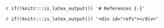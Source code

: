 `r if(!knitr:::is_latex_output()) '# References {-}'`

`r if(!knitr:::is_latex_output()) '<div id="refs"></div>'`

```{=latex}
\begingroup
    \setlength\bibitemsep{10pt}
    \linespread{1}\selectfont            
%    \cleardoupagepage
    \addcontentsline{toc}{part}{References}
    \printbibliography[title=References]
\endgroup
```
